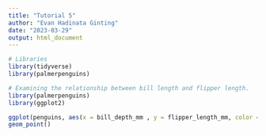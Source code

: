 ```yaml
---
title: "Tutorial 5"
author: "Evan Hadinata Ginting"
date: "2023-03-29"
output: html_document
---
```


```r
# Libraries
library(tidyverse)
library(palmerpenguins)
```

```r
# Examining the relationship between bill length and flipper length.
library(palmerpenguins)
library(ggplot2)

ggplot(penguins, aes(x = bill_depth_mm , y = flipper_length_mm, color = species)) +
geom_point()

```

